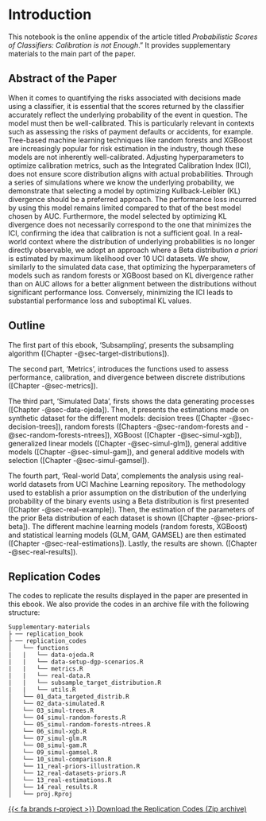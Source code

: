 # Introduction

This notebook is the online appendix of the article titled _Probabilistic Scores of Classifiers: Calibration is not Enough_." It provides supplementary materials to the main part of the paper.

## Abstract of the Paper

When it comes to quantifying the risks associated with decisions made using a classifier, it is essential that the scores returned by the classifier accurately reflect the underlying probability of the event in question. The model must then be well-calibrated. This is particularly relevant in contexts such as assessing the risks of payment defaults or accidents, for example. Tree-based machine learning techniques like random forests and XGBoost are increasingly popular for risk estimation in the industry, though these models are not inherently well-calibrated. Adjusting hyperparameters to optimize calibration metrics, such as the Integrated Calibration Index (ICI), does not ensure score distribution aligns with actual probabilities. Through a series of simulations where we know the underlying probability, we demonstrate that selecting a model by optimizing Kullback-Leibler (KL) divergence should be a preferred approach. The performance loss incurred by using this model remains limited compared to that of the best model chosen by AUC. Furthermore, the model selected by optimizing KL divergence does not necessarily correspond to the one that minimizes the ICI, confirming the idea that calibration is not a sufficient goal. In a real-world context where the distribution of underlying probabilities is no longer directly observable, we adopt an approach where a Beta distribution _a priori_ is estimated by maximum likelihood over 10 UCI datasets. We show, similarly to the simulated data case, that optimizing the hyperparameters of models such as random forests or XGBoost based on KL divergence rather than on AUC allows for a better alignment between the distributions without significant performance loss. Conversely, minimizing the ICI leads to substantial performance loss and suboptimal KL values.

## Outline

The first part of this ebook, 'Subsampling', presents the subsampling algorithm ([Chapter -@sec-target-distributions]).

The second part, 'Metrics', introduces the functions used to assess performance, calibration, and divergence between discrete distributions ([Chapter -@sec-metrics]).

The third part, 'Simulated Data', firsts shows the data generating processes ([Chapter -@sec-data-ojeda]). Then, it presents the estimations made on synthetic dataset for the different models: decision trees ([Chapter -@sec-decision-trees]), random forests ([Chapters -@sec-random-forests and -@sec-random-forests-ntrees]), XGBoost ([Chapter -@sec-simul-xgb]), generalized linear models ([Chapter -@sec-simul-glm]), general additive models ([Chapter -@sec-simul-gam]), and general additive models with selection ([Chapter -@sec-simul-gamsel]).

The fourth part, 'Real-world Data', complements the analysis using real-world datasets from UCI Machine Learning repository. The methodology used to establish a prior assumption on the distribution of the underlying probability of the binary events using a Beta distribution is first presented ([Chapter -@sec-real-example]). Then, the estimation of the parameters of the prior Beta distribution of each dataset is shown ([Chapter -@sec-priors-beta]). The different machine learning models (random forests, XGBoost) and statistical learning models (GLM, GAM, GAMSEL) are then estimated ([Chapter -@sec-real-estimations]). Lastly, the results are shown. ([Chapter -@sec-real-results]).


## Replication Codes

The codes to replicate the results displayed in the paper are presented in this ebook. We also provide the codes in an archive file with the following structure:


```
Supplementary-materials
├ ── replication_book
├ ── replication_codes
│   └── functions
|   |   └── data-ojeda.R
|   |   └── data-setup-dgp-scenarios.R
|   |   └── metrics.R
|   |   └── real-data.R
|   |   └── subsample_target_distribution.R
|   |   └── utils.R
│   └── 01_data_targeted_distrib.R
│   └── 02_data-simulated.R
│   └── 03_simul-trees.R
│   └── 04_simul-random-forests.R
│   └── 05_simul-random-forests-ntrees.R
│   └── 06_simul-xgb.R
│   └── 07_simul-glm.R
│   └── 08_simul-gam.R
│   └── 09_simul-gamsel.R
│   └── 10_simul-comparison.R
│   └── 11_real-priors-illustration.R
│   └── 12_real-datasets-priors.R
│   └── 13_real-estimations.R
│   └── 14_real_results.R
│   └── proj.Rproj
```



<a href="./replication_codes.zip" class="btn btn-primary btn-sm" data-toggle="dropdown" aria-haspopup="true" aria-expanded="false">{{< fa brands r-project >}} Download the Replication Codes (Zip archive)</a>
